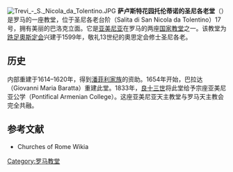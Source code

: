 [[File:Trevi_-_S._Nicola_da_Tolentino.JPG|thumb]]
'''萨卢斯特花园托伦蒂诺的圣尼各老堂'''（{{lang-it|San Nicola da Tolentino agli Orti Sallustiani}}）是罗马的一座教堂，位于圣尼各老台阶（Salita di San Nicola da Tolentino）17号，拥有美丽的巴洛克立面。它是[[亚美尼亚|亚美尼亚]]在罗马的两座[[罗马各国教堂|国家教堂]]之一。该教堂为[[奧斯定会|跣足奧斯定会]]兴建于1599年，敬礼13世纪的奧思定会修士圣尼各老。

==历史==
内部重建于1614–1620年，得到[[潘菲利家族|潘菲利家族]]的资助。1654年开始，巴拉达（Giovanni Maria Baratta）重建此堂。1833年，[[良十三世|良十三世]]将此堂给予宗座亚美尼亚公学（Pontifical Armenian College）。这座亚美尼亚天主教堂与罗马天主教会完全共融。

==参考文献==
*Churches of Rome Wikia
{{罗马地标}}
{{DEFAULTSORT:Nicola Da Tolentino Agli Orti Sallustiani, San}}
[[Category:罗马教堂|Category:罗马教堂]]